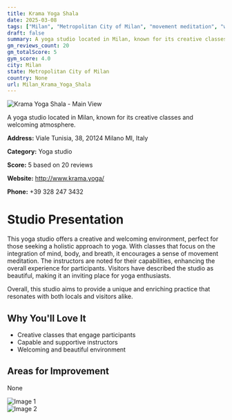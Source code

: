 ```yaml
---
title: Krama Yoga Shala
date: 2025-03-08
tags: ["Milan", "Metropolitan City of Milan", "movement meditation", "welcoming", "creative", "Milan"]  
draft: false
summary: A yoga studio located in Milan, known for its creative classes and welcoming atmosphere.
gm_reviews_count: 20
gm_totalScore: 5
gym_score: 4.0
city: Milan
state: Metropolitan City of Milan
country: None
url: Milan_Krama_Yoga_Shala
---
```


<div className="aspect-[16/9] relative my-8">
  <img 
    src="https://lh5.googleusercontent.com/p/AF1QipMKeHX3O4wpygX2A5iS70W-kzVhlsuPuSUg7i8P=w1920-h1080-k-no"
    alt="Krama Yoga Shala - Main View"
    className="object-cover absolute inset-0 w-full h-full rounded-lg"
  />
</div>

A yoga studio located in Milan, known for its creative classes and welcoming atmosphere.

**Address:** Viale Tunisia, 38, 20124 Milano MI, Italy

**Category:** Yoga studio

**Score:** 5 based on 20 reviews

**Website:** http://www.krama.yoga/

**Phone:** +39 328 247 3432

# Studio Presentation

This yoga studio offers a creative and welcoming environment, perfect for those seeking a holistic approach to yoga. With classes that focus on the integration of mind, body, and breath, it encourages a sense of movement meditation. The instructors are noted for their capabilities, enhancing the overall experience for participants. Visitors have described the studio as beautiful, making it an inviting place for yoga enthusiasts.

Overall, this studio aims to provide a unique and enriching practice that resonates with both locals and visitors alike.

## Why You'll Love It

- Creative classes that engage participants
- Capable and supportive instructors
- Welcoming and beautiful environment

## Areas for Improvement

None

<div className="grid grid-cols-1 xl:grid-cols-2 gap-4 my-8">
<div className="aspect-[4/3] relative"><img src="https://lh5.googleusercontent.com/p/AF1QipP1aC68UpznPTdJGGjuBufjorxvgvMxwENInFGy=w1920-h1080-k-no" alt="Image 1" className="object-cover absolute inset-0 w-full h-full rounded-lg" /></div>
<div className="aspect-[4/3] relative"><img src="https://streetviewpixels-pa.googleapis.com/v1/thumbnail?panoid=3j6r6rSjFdGhT85U9I6g3g&cb_client=maps_sv.tactile.gps&w=203&h=100&yaw=36.18372&pitch=0&thumbfov=100" alt="Image 2" className="object-cover absolute inset-0 w-full h-full rounded-lg" /></div>
</div>